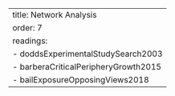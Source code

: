 ---
title: Network Analysis
order: 7
readings:
- doddsExperimentalStudySearch2003
- barberaCriticalPeripheryGrowth2015
- bailExposureOpposingViews2018
---